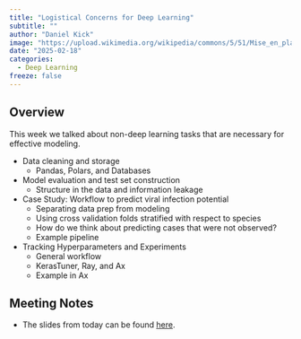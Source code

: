 ```yaml
---
title: "Logistical Concerns for Deep Learning"
subtitle: ""
author: "Daniel Kick"
image: "https://upload.wikimedia.org/wikipedia/commons/5/51/Mise_en_place_des_rails_de_tramways%2C_PH1110.jpg"
date: "2025-02-18"
categories: 
  - Deep Learning
freeze: false
---
```



## Overview

This week we talked about non-deep learning tasks that are necessary for effective modeling. 

- Data cleaning and storage
  - Pandas, Polars, and Databases
- Model evaluation and test set construction
  - Structure in the data and information leakage
- Case Study: Workflow to predict viral infection potential
  - Separating data prep from modeling
  - Using cross validation folds stratified with respect to species
  - How do we think about predicting cases that were not observed?
  - Example pipeline
- Tracking Hyperparameters and Experiments
  - General workflow
  - KerasTuner, Ray, and Ax
  - Example in Ax

## Meeting Notes

-   The slides from today can be found [here](./Logistics.pptx).
